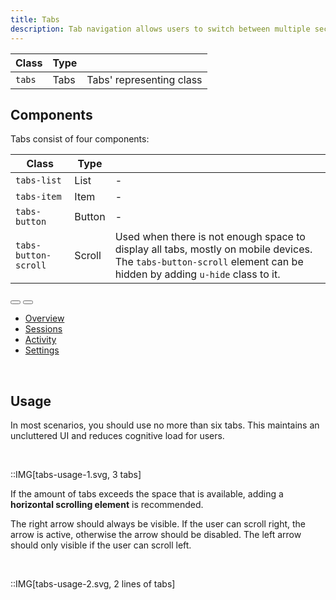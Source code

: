 ```yaml
---
title: Tabs
description: Tab navigation allows users to switch between multiple sections of content within a single screen.
---
```


| Class            | Type    |                                                 |
| ---------------- | ------- | ----------------------------------------------- |
| `tabs`           | Tabs    | Tabs' representing class                        |

## Components

Tabs consist of four components:

| Class                | Type   |                                                                                                                                                                   |
| -------------------- | ------ | ----------------------------------------------------------------------------------------------------------------------------------------------------------------- |
| `tabs-list`          | List   | -                                                                                                                                                                 |
| `tabs-item`          | Item   | -                                                                                                                                                                 |
| `tabs-button`        | Button | -                                                                                                                                                                 |
| `tabs-button-scroll` | Scroll | Used when there is not enough space to display all tabs, mostly on mobile devices. The `tabs-button-scroll` element can be hidden by adding `u-hide` class to it. |

<Preview center>
  <div class="tabs" style="width: 350px">
    <button
      class="tabs-button-scroll is-start"
      aria-label="Show items in start side"
    >
      <span class="icon-cheveron-left" aria-hidden="true"></span>
    </button>
    <button
      class="tabs-button-scroll is-end"
      aria-label="Show items in end side"
    >
      <span class="icon-cheveron-right" aria-hidden="true"></span>
    </button>
    <ul class="tabs-list">
      <li class="tabs-item">
        <a class="tabs-button is-selected" href="#">
          <span class="text">Overview</span>
        </a>
      </li>
      <li class="tabs-item">
        <a class="tabs-button" href="#">
          <span class="text">Sessions</span>
        </a>
      </li>
      <li class="tabs-item">
        <a class="tabs-button" href="#">
          <span class="text">Activity</span>
        </a>
      </li>
      <li class="tabs-item">
        <a class="tabs-button" href="#">
          <span class="text">Settings</span>
        </a>
      </li>
    </ul>
  </div>
</Preview>

<br />

## Usage

In most scenarios, you should use no more than six tabs. This maintains an uncluttered UI and reduces cognitive load for users.

<br />

::IMG[tabs-usage-1.svg, 3 tabs]

If the amount of tabs exceeds the space that is available, adding a **horizontal scrolling element** is recommended.

The right arrow should always be visible. If the user can scroll right, the arrow is active, otherwise the arrow should be disabled. The left arrow should only visible if the user can scroll left.

<br />

::IMG[tabs-usage-2.svg, 2 lines of tabs]
